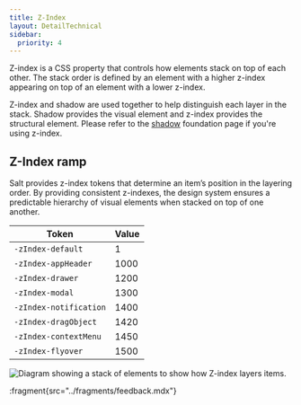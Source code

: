 ```yaml
---
title: Z-Index
layout: DetailTechnical
sidebar:
  priority: 4
---
```


Z-index is a CSS property that controls how elements stack on top of each other. The stack order is defined by an element with a higher z-index appearing on top of an element with a lower z-index.

Z-index and shadow are used together to help distinguish each layer in the stack. Shadow provides the visual element and z-index provides the structural element. Please refer to the [shadow](/salt/foundations/shadow) foundation page if you're using z-index. 

## Z-Index ramp

Salt provides z-index tokens that determine an item’s position in the layering order. By providing consistent z-indexes, the design system ensures a predictable hierarchy of visual elements when stacked on top of one another.

| Token                  | Value |
| ---------------------- | ----- |
| `-zIndex-default`      | 1     |
| `-zIndex-appHeader`    | 1000  |
| `-zIndex-drawer`       | 1200  |
| `-zIndex-modal`        | 1300  |
| `-zIndex-notification` | 1400  |
| `-zIndex-dragObject`   | 1420  |
| `-zIndex-contextMenu`  | 1450  |
| `-zIndex-flyover`      | 1500  |


<Image
  src="/img/foundations/z-index.png"
  alt="Diagram showing a stack of elements to show how Z-index layers items."
/>

:fragment{src="../fragments/feedback.mdx"}

